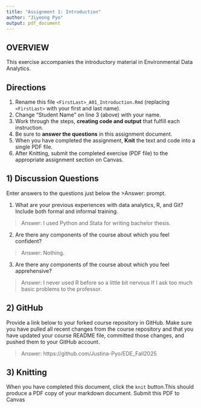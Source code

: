 ```yaml
---
title: "Assignment 1: Introduction"
author: "Jiyeong Pyo"
output: pdf_document
---
```


## OVERVIEW

This exercise accompanies the introductory material in Environmental Data Analytics. 

## Directions
1.  Rename this file `<FirstLast>_A01_Introduction.Rmd` (replacing `<FirstLast>` with your first and last name).
2.  Change "Student Name" on line 3 (above) with your name.
3.  Work through the steps, **creating code and output** that fulfill each instruction.
4.  Be sure to **answer the questions** in this assignment document.
5.  When you have completed the assignment, **Knit** the text and code into a single PDF file.
6.  After Knitting, submit the completed exercise (PDF file) to the appropriate assignment section on Canvas.


## 1) Discussion Questions
Enter answers to the questions just below the >Answer: prompt.

1. What are your previous experiences with data analytics, R, and Git? Include both formal and informal training.

> Answer: I used Python and Stata for writing bachelor thesis.

2. Are there any components of the course about which you feel confident?

> Answer: Nothing.

3. Are there any components of the course about which you feel apprehensive?

> Answer: I never used R before so a little bit nervous If I ask too much basic problems to the professor.


## 2) GitHub

Provide a link below to your forked course repository in GitHub. Make sure you have pulled all recent changes from the course repository and that you have updated your course README file, committed those changes, and pushed them to your GitHub account. 

> Answer: https://github.com/Justina-Pyo/EDE_Fall2025

## 3) Knitting
When you have completed this document, click the `knit` button.This should produce a PDF copy of your markdown document. Submit this PDF to Canvas 
